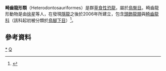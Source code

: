 {{Automatic taxobox
| taxon = Heterodontosauriformes
| authority = 
| fossil_range = {{fossil_range|晚三疊紀|晚白堊紀}}
| image = Fruitadens.jpg
| image_caption = [[果齒龍|果齒龍]]的想像圖
| subdivision_ranks = 次[[演化支|演化支]]
| subdivision =
* [[畸齒龍科|畸齒龍科]] Heterodontosauridae
* [[頭飾龍類|頭飾龍類]] Marginocephalia
** [[角龍下目|角龍下目]] Ceratopsia
** [[厚頭龍下目|厚頭龍下目]] Pachycephalosauria
}}

'''畸齒龍形類'''（Heterodontosauriformes）是群[[草食性|草食性]][[恐龍|恐龍]]，屬於[[鳥臀目|鳥臀目]]。畸齒龍形動物是由[[徐星|徐星]]等人，在發現[[隱龍|隱龍]]之後於2006年所建立，包含[[頭飾龍類|頭飾龍類]]與[[畸齒龍科|畸齒龍科]]（該科起初被分類於[[鳥腳下目|鳥腳下目]]）<ref name=XFCM06>{{cite journal |last=Xu X. |coauthors=Forster, C.A.; Clark, J.M.; and Mo J. |year=2006 |title=A basal ceratopsian with transitional features from the Late Jurassic of northwestern China |journal=Proceedings of the Royal Society B: Biological Sciences |volume=273 |pages=2135-2140 |doi=10.1098/2006.3566 }}</ref>。

==參考資料==
{{reflist}}
{{鳥臀目}}
{{Taxonbar|from=Q2128549}}

[[Category:鳥臀目|*]]
[[Category:棄用分類單元|Q]]


{{dinosaur-stub}}